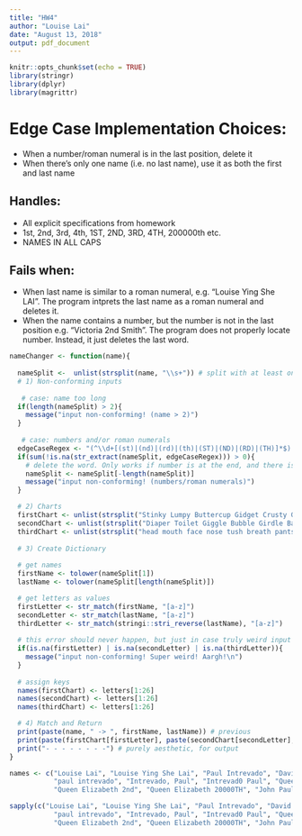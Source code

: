 ```yaml
---
title: "HW4"
author: "Louise Lai"
date: "August 13, 2018"
output: pdf_document
---
```


```r
knitr::opts_chunk$set(echo = TRUE)
library(stringr)
library(dplyr)
library(magrittr)
```

# Edge Case Implementation Choices:
- When a number/roman numeral is in the last position, delete it
- When there's only one name (i.e. no last name), use it as both the first and last name

## Handles:
- All explicit specifications from homework
- 1st, 2nd, 3rd, 4th, 1ST, 2ND, 3RD, 4TH, 200000th etc.
- NAMES IN ALL CAPS

## Fails when:
- When last name is similar to a roman numeral, e.g. "Louise Ying She LAI". The program intprets the last name as a roman numeral and deletes it.
- When the name contains a number, but the number is not in the last position e.g. "Victoria 2nd Smith". The program does not properly locate number. Instead, it just deletes the last word.

```r

nameChanger <- function(name){
  
  nameSplit <-  unlist(strsplit(name, "\\s+")) # split with at least one space
  # 1) Non-conforming inputs
  
   # case: name too long
  if(length(nameSplit) > 2){
    message("input non-conforming! (name > 2)")
  } 
  
   # case: numbers and/or roman numerals
  edgeCaseRegex <- "(^\\d+[(st)|(nd)|(rd)|(th)|(ST)|(ND)|(RD)|(TH)]*$)|(XC|XL|L?X{0,3})(IX|IV|V?I{1,3})$"
  if(sum(!is.na(str_extract(nameSplit, edgeCaseRegex))) > 0){
    # delete the word. Only works if number is at the end, and there is one. 
    nameSplit <- nameSplit[-length(nameSplit)]
    message("input non-conforming! (numbers/roman numerals)")
  }

  # 2) Charts
  firstChart <- unlist(strsplit("Stinky Lumpy Buttercup Gidget Crusty Greasy Fluffy Cheeseball Chim.Chim Poopsie Flunky Booger Pinky Zippy Goober Doofus Slimy Loopy Snotty Falafel Dorky Squeezeit Oprah Skipper Dinky Zsa-Zsa", " "))
  secondChart <- unlist(strsplit("Diaper Toilet Giggle Bubble Girdle Barf Lizard Waffle Cootie Monkey Potty Liver Banana Rhino Burger Hamster Toad Gizzard Pizza Gerbil Chicken Pickle Chuckle Tofu Gorilla Stinker", " "))
  thirdChart <- unlist(strsplit("head mouth face nose tush breath pants shorts lips honker butt brain tushie chunks hiney biscuits toes buns fanny sniffer spinkles kisser squirt humperdinck brains juice", " "))
  
  # 3) Create Dictionary
  
  # get names
  firstName <- tolower(nameSplit[1])
  lastName <- tolower(nameSplit[length(nameSplit)])

  # get letters as values
  firstLetter <- str_match(firstName, "[a-z]")
  secondLetter <- str_match(lastName, "[a-z]")
  thirdLetter <- str_match(stringi::stri_reverse(lastName), "[a-z]")
  
  # this error should never happen, but just in case truly weird input occurs
  if(is.na(firstLetter) | is.na(secondLetter) | is.na(thirdLetter)){
    message("input non-conforming! Super weird! Aargh!\n") 
  }
  
  # assign keys
  names(firstChart) <- letters[1:26]
  names(secondChart) <- letters[1:26]
  names(thirdChart) <- letters[1:26]

  # 4) Match and Return
  print(paste(name, " -> ", firstName, lastName)) # previous 
  print(paste(firstChart[firstLetter], paste(secondChart[secondLetter], thirdChart[thirdLetter], sep=""))) # new
  print("- - - - - - - -") # purely aesthetic, for output
}

names <- c("Louise Lai", "Louise Ying She Lai", "Paul Intrevado", "David Uminsky", "Terence Parr", "Jeff Hamrick",
           "paul intrevado", "Intrevado, Paul", "Intrevad0 Paul", "Queen Elizabeth II", 
           "Queen Elizabeth 2nd", "Queen Elizabeth 20000TH", "John Paul Euclid Rumpel", "britishDudeThatSitsInTheBackOfTheClass")

sapply(c("Louise Lai", "Louise Ying She Lai", "Paul Intrevado", "David Uminsky", "Terence Parr", "Jeff Hamrick",
           "paul intrevado", "Intrevado, Paul", "Intrevad0 Paul", "Queen Elizabeth II", 
           "Queen Elizabeth 2nd", "Queen Elizabeth 20000TH", "John Paul Euclid Rumpel", "britishDudeThatSitsInTheBackOfTheClass"), nameChanger)
```


